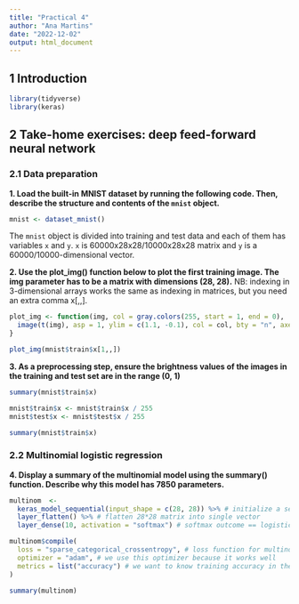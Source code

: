 ```yaml
---
title: "Practical 4"
author: "Ana Martins"
date: "2022-12-02"
output: html_document
---
```


## 1 Introduction

```r
library(tidyverse)
library(keras)
```

## 2 Take-home exercises: deep feed-forward neural network

### 2.1 Data preparation

**1. Load the built-in MNIST dataset by running the following code. Then, describe the structure and contents of the `mnist` object.**

```r
mnist <- dataset_mnist()
```

The `mnist` object is divided into training and test data and each of them has variables `x` and `y`. `x` is 60000x28x28/10000x28x28 matrix and `y` is a 60000/10000-dimensional vector.

**2. Use the plot_img() function below to plot the first training image. The img parameter has to be a matrix with dimensions (28, 28).** NB: indexing in 3-dimensional arrays works the same as indexing in matrices, but you need an extra comma x[,,].

```r
plot_img <- function(img, col = gray.colors(255, start = 1, end = 0), ...) {
  image(t(img), asp = 1, ylim = c(1.1, -0.1), col = col, bty = "n", axes = FALSE, ...)
}

plot_img(mnist$train$x[1,,])
```

**3. As a preprocessing step, ensure the brightness values of the images in the training and test set are in the range (0, 1)**

```r
summary(mnist$train$x)

mnist$train$x <- mnist$train$x / 255
mnist$test$x <- mnist$test$x / 255

summary(mnist$train$x)
```

### 2.2 Multinomial logistic regression

**4. Display a summary of the multinomial model using the summary() function. Describe why this model has 7850 parameters.**

```r
multinom  <- 
  keras_model_sequential(input_shape = c(28, 28)) %>% # initialize a sequential model
  layer_flatten() %>% # flatten 28*28 matrix into single vector
  layer_dense(10, activation = "softmax") # softmax outcome == logistic regression for each of 10 outputs

multinom$compile(
  loss = "sparse_categorical_crossentropy", # loss function for multinomial outcome
  optimizer = "adam", # we use this optimizer because it works well
  metrics = list("accuracy") # we want to know training accuracy in the end
)

summary(multinom)
```

